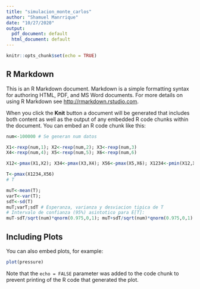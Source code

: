 ```yaml
---
title: "simulacion_monte_carlos"
author: "Shamuel Manrrique"
date: "10/27/2020"
output:
  pdf_document: default
  html_document: default
---
```


```r
knitr::opts_chunk$set(echo = TRUE)
```

## R Markdown

This is an R Markdown document. Markdown is a simple formatting syntax for authoring HTML, PDF, and MS Word documents. For more details on using R Markdown see <http://rmarkdown.rstudio.com>.

When you click the **Knit** button a document will be generated that includes both content as well as the output of any embedded R code chunks within the document. You can embed an R code chunk like this:

```r
num<-100000 # Se generan num datos

X1<-rexp(num,1); X2<-rexp(num,2); X3<-rexp(num,3)
X4<-rexp(num,4); X5<-rexp(num,5); X6<-rexp(num,6)

X12<-pmax(X1,X2); X34<-pmax(X3,X4); X56<-pmax(X5,X6); X1234<-pmin(X12,X34)

T<-pmax(X1234,X56)
# T

muT<-mean(T);
varT<-var(T);
sdT<-sd(T)
muT;varT;sdT # Esperanza, varianza y desviacion tipica de T
# Intervalo de confianza (95%) asintotico para E[T]:
muT-sdT/sqrt(num)*qnorm(0.975,0,1); muT+sdT/sqrt(num)*qnorm(0.975,0,1)

```

## Including Plots

You can also embed plots, for example:

```r
plot(pressure)
```

Note that the `echo = FALSE` parameter was added to the code chunk to prevent printing of the R code that generated the plot.
